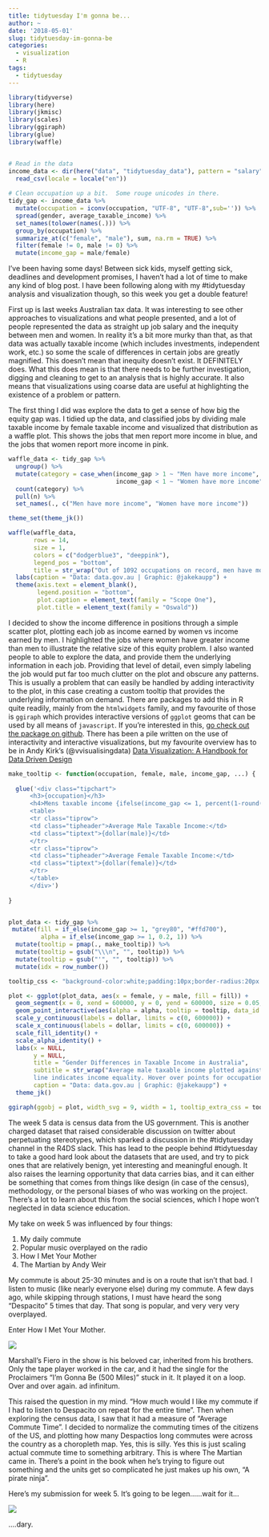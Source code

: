 ```yaml
---
title: tidytuesday I'm gonna be...
author: ~
date: '2018-05-01'
slug: tidytuesday-im-gonna-be
categories: 
  - visualization
  - R
tags: 
  - tidytuesday
---
```


```r
library(tidyverse)
library(here)
library(jkmisc)
library(scales)
library(ggiraph)
library(glue)
library(waffle)


# Read in the data
income_data <- dir(here("data", "tidytuesday_data"), pattern = "salary", full.names = TRUE) %>% 
  read_csv(locale = locale("en"))
 
# Clean occupation up a bit.  Some rouge unicodes in there.
tidy_gap <- income_data %>% 
  mutate(occupation = iconv(occupation, "UTF-8", "UTF-8",sub='')) %>% 
  spread(gender, average_taxable_income) %>%
  set_names(tolower(names(.))) %>% 
  group_by(occupation) %>% 
  summarize_at(c("female", "male"), sum, na.rm = TRUE) %>% 
  filter(female != 0, male != 0) %>% 
  mutate(income_gap = male/female)

```

I've been having some days!  Between sick kids, myself getting sick, deadlines and development promises, I haven't had a lot of time to make any kind of blog post.  I have been following along with my #tidytuesday analysis and visualization though, so this week you get a double feature!

First up is last weeks Australian tax data.  It was interesting to see other approaches to visualizations and what people presented, and a lot of people represented the data as straight up job salary and the inequity between men and women.  In reality it's a bit more murky than that, as that data was actually taxable income (which includes investments, independent work, etc.) so some the scale of differences in certain jobs are greatly magnified.  This doesn't mean that inequity doesn't exist.  It DEFINITELY does.  What this does mean is that there needs to be further investigation, digging and cleaning to get to an analysis that is highly accurate.  It also means that visualizations using coarse data are useful at highlighting the existence of a problem or pattern.

The first thing I did was explore the data to get a sense of how big the equity gap was. I tidied up the data, and classified jobs by dividing male taxable income by female taxable income and visualized that distribution as a waffle plot.  This shows the jobs that men report more income in blue, and the jobs that women report more income in pink.

```r
waffle_data <- tidy_gap %>% 
  ungroup() %>% 
  mutate(category = case_when(income_gap > 1 ~ "Men have more income",
                              income_gap < 1 ~ "Women have more income"))%>% 
  count(category) %>% 
  pull(n) %>% 
  set_names(., c("Men have more income", "Women have more income"))

theme_set(theme_jk())

waffle(waffle_data, 
       rows = 14,
       size = 1,
       colors = c("dodgerblue3", "deeppink"), 
       legend_pos = "bottom", 
       title = str_wrap("Out of 1092 occupations on record, men have more taxable income than women in 1011 of them.  That's 92.5% of occupations for those counting at home.", 70)) + 
  labs(caption = "Data: data.gov.au | Graphic: @jakekaupp") +
  theme(axis.text = element_blank(),
        legend.position = "bottom",
        plot.caption = element_text(family = "Scope One"),
        plot.title = element_text(family = "Oswald"))
```


I decided to show the income difference in positions through a simple scatter plot, plotting each job as income earned by women vs income earned by men. I highlighted the jobs where women have greater income than men to illustrate the relative size of this equity problem.  I also wanted people to able to explore the data, and provide them the underlying information in each job.  Providing that level of detail, even simply labeling the job would put far too much clutter on the plot and obscure any patterns.  This is usually a problem that can easily be handled by adding interactivity to the plot, in this case creating a custom tooltip that provides the underlying information on demand.  There are packages to add this in R quite readily, mainly from the `htmlwidgets` family, and my favourite of those is `ggiraph` which provides interactive versions of `ggplot` geoms that can be used by all means of `javascript`.  If you're interested in this, [go check out the package on github](https://github.com/davidgohel/ggiraph).  There has been a pile written on the use of interactivity and interactive visualizations, but my favourite overview has to be in Andy Kirk's (@vvisualisingdata) [Data Visualization: A Handbook for Data Driven Design](http://www.visualisingdata.com/book/)

```r

make_tooltip <- function(occupation, female, male, income_gap, ...) {
 
  glue('<div class="tipchart">
      <h3>{occupation}</h3>
      <h4>Mens taxable income {ifelse(income_gap <= 1, percent(1-round(income_gap, 2)), percent(round(income_gap, 2)))} {ifelse(income_gap <= 1, "less", "more")} than womens</h4>
      <table>
      <tr class="tiprow">
      <td class="tipheader">Average Male Taxable Income:</td>
      <td class="tiptext">{dollar(male)}</td>
      </tr>
      <tr class="tiprow">
      <td class="tipheader">Average Female Taxable Income:</td>
      <td class="tiptext">{dollar(female)}</td>
      </tr>
      </table>
      </div>')
  
}


plot_data <- tidy_gap %>% 
 mutate(fill = if_else(income_gap >= 1, "grey80", "#ffd700"),
         alpha = if_else(income_gap >= 1, 0.2, 1)) %>% 
  mutate(tooltip = pmap(., make_tooltip)) %>% 
  mutate(tooltip = gsub("\\\n", "", tooltip)) %>% 
  mutate(tooltip = gsub("'", "", tooltip)) %>% 
  mutate(idx = row_number())

tooltip_css <- "background-color:white;padding:10px;border-radius:20px 20px 20px 20px;border-color:black;border-style:solid;border-width:1px"

plot <- ggplot(plot_data, aes(x = female, y = male, fill = fill)) +
  geom_segment(x = 0, xend = 600000, y = 0, yend = 600000, size = 0.05, color = "grey80") +
  geom_point_interactive(aes(alpha = alpha, tooltip = tooltip, data_id = idx), shape = 21, color = "grey30", size = 3) +
  scale_y_continuous(labels = dollar, limits = c(0, 600000)) +
  scale_x_continuous(labels = dollar, limits = c(0, 600000)) +
  scale_fill_identity() +
  scale_alpha_identity() +
  labs(x = NULL, 
       y = NULL, 
       title = "Gender Differences in Taxable Income in Australia",
       subtitle = str_wrap("Average male taxable income plotted against average female taxable income by occupation. Yellow dots indicate occupations where women have more taxable income than their male counterparts, 
       line indicates income equality. Hover over points for occupation, % difference and detailed income.", 100),
       caption = "Data: data.gov.au | Graphic: @jakekaupp") +
  theme_jk()

ggiraph(ggobj = plot, width_svg = 9, width = 1, tooltip_extra_css = tooltip_css)

```

The week 5 data is census data from the US government.  This is another charged dataset that raised considerable discussion on twitter about perpetuating stereotypes, which sparked a discussion in the #tidytuesday channel in the R4DS slack.  This has lead to the people behind #tidytuesday to take a good hard look about the datasets that are used, and try to pick ones that are relatively benign, yet interesting and meaningful enough.  It also raises the learning opportunity that data carries bias, and it can either be something that comes from things like design (in case of the census), methodology, or the personal biases of who was working on the project.  There's a lot to learn about this from the social sciences, which I hope won't neglected in data science education.

My take on week 5 was influenced by four things:

1. My daily commute
2. Popular music overplayed on the radio
3. How I Met Your Mother
4. The Martian by Andy Weir

My commute is about 25-30 minutes and is on a route that isn't that bad.  I listen to music (like nearly everyone else) during my commute.  A few days ago, while skipping through stations, I must have heard the song "Despacito"  5 times that day.  That song is popular, and very very very overplayed. 

Enter How I Met Your Mother.

![](https://thedoublevision.files.wordpress.com/2014/03/8xgrbm1415hy.jpg)

Marshall's Fiero in the show is his beloved car, inherited from his brothers.  Only the tape player worked in the car, and it had the single for the Proclaimers "I'm Gonna Be (500 Miles)" stuck in it.  It played it on a loop.  Over and over again. ad infinitum.

This raised the question in my mind.  "How much would I like my commute if I had to listen to Despacito on repeat for the entire time".  Then when exploring the census data, I saw that it had a measure of "Average Commute Time".  I decided to normalize the commuting times of the citizens of the US, and plotting how many Despactios long commutes were across the country as a choropleth map.  Yes, this is silly.  Yes this is just scaling actual commute time to something arbitrary.  This is where The Martian came in.  There's a point in the book when he's trying to figure out something and the units get so complicated he just makes up his own, "A pirate ninja".

Here's my submission for week 5.  It's going to be legen......wait for it...

![](https://cdn.rawgit.com/jkaupp/tidytuesdays/2348d94b/week5/tw5_choropleth%20map.png)

....dary.






